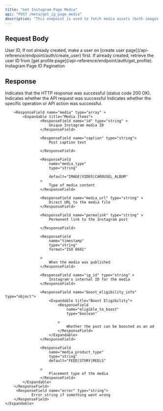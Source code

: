 ```yaml
---
title: "Get Instagram Page Media"
api: "POST /meta/get_ig_page_media"
description: "This endpoint is used to fetch media assets (both images and videos) associated with a user's Instagram Page. It provides access to the creative library that can be used in ad campaigns, allowing users to browse and select previously uploaded media for their advertisements."
---
```


## Request Body

<ParamField body="userId" type="string" required>
	User ID, If not already created, make a user on [create user
	page](/api-reference/endpoint/auth/create_user) first. If already created,
	retrieve the user ID from [get profile
	page](/api-reference/endpoint/auth/get_profile).
</ParamField>
<ParamField body="instagramId" type="string" required>
	Instagram Page ID
</ParamField>
<ParamField body="pagination" type="string" default="">
	Pagination
</ParamField>

## Response

<ResponseField name="success" type="boolean">
	Indicates that the HTTP response was successful (status code 200 OK).
</ResponseField>

<ResponseField name="success" type="boolean">
	Indicates whether the API request was successful
</ResponseField>

<ResponseField name="results" type="object" >
	<Expandable title="Media Results">
		<ResponseField name="success" type="boolean" >
			Indicates whether the specific operation or API action was successful.
		</ResponseField>

    	<ResponseField name="media" type="array" >
    		<Expandable title="Media Items">
    				<ResponseField name="id" type="string" >
    					Unique Instagram media ID
    				</ResponseField>

    				<ResponseField name="caption" type="string">
    					Post caption text

    				</ResponseField>

    				<ResponseField
    					name="media_type"
    					type="string"

    					default="IMAGE|VIDEO|CAROUSEL_ALBUM"
    				>
    					Type of media content
    				</ResponseField>

    				<ResponseField name="media_url" type="string" >
    					Direct URL to the media file
    				</ResponseField>

    				<ResponseField name="permalink" type="string" >
    					Permanent link to the Instagram post

    				</ResponseField>

    				<ResponseField
    					name="timestamp"
    					type="string"
    					format="ISO 8601"

    				>
    					When the media was published
    				</ResponseField>

    				<ResponseField name="ig_id" type="string" >
    					Instagram's internal ID for the media
    				</ResponseField>

    				<ResponseField name="boost_eligibility_info" type="object">
    					<Expandable title="Boost Eligibility">
    						<ResponseField
    							name="eligible_to_boost"
    							type="boolean"

    						>
    							Whether the post can be boosted as an ad
    						</ResponseField>
    					</Expandable>
    				</ResponseField>

    				<ResponseField
    					name="media_product_type"
    					type="string"
    					default="FEED|STORY|REELS"

    				>
    					Placement type of the media
    				</ResponseField>
    		</Expandable>
    	</ResponseField>
    	 <ResponseField name="error" type="string">
                Error string if something went wrong
    	</ResponseField>
    </Expandable>

</ResponseField>
